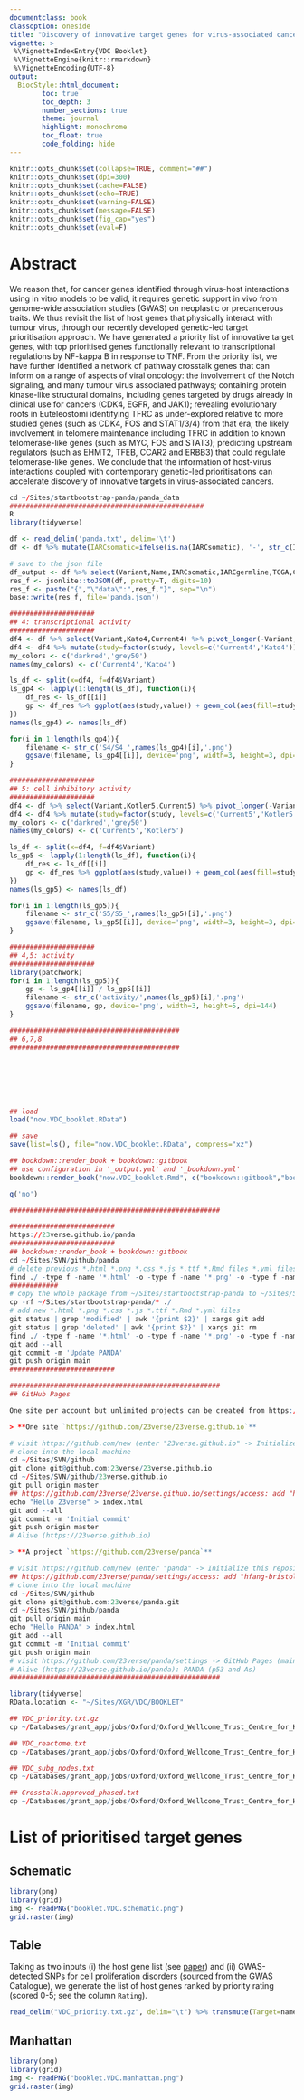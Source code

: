 ```yaml
---
documentclass: book
classoption: oneside
title: "Discovery of innovative target genes for virus-associated cancers"
vignette: >
 %\VignetteIndexEntry{VDC Booklet}
 %\VignetteEngine{knitr::rmarkdown}
 %\VignetteEncoding{UTF-8}
output: 
  BiocStyle::html_document:
        toc: true
        toc_depth: 3
        number_sections: true
        theme: journal
        highlight: monochrome
        toc_float: true
        code_folding: hide
---
```


```r
knitr::opts_chunk$set(collapse=TRUE, comment="##")
knitr::opts_chunk$set(dpi=300)
knitr::opts_chunk$set(cache=FALSE)
knitr::opts_chunk$set(echo=TRUE)
knitr::opts_chunk$set(warning=FALSE)
knitr::opts_chunk$set(message=FALSE)
knitr::opts_chunk$set(fig_cap="yes")
knitr::opts_chunk$set(eval=F)
```


# Abstract {#index}

We reason that, for cancer genes identified through virus-host interactions using in vitro models to be valid, it requires genetic support in vivo from genome-wide association studies (GWAS) on neoplastic or precancerous traits. We thus revisit the list of host genes that physically interact with tumour virus, through our recently developed genetic-led target prioritisation approach. We have generated a priority list of innovative target genes, with top prioritised genes functionally relevant to transcriptional regulations by NF-kappa B in response to TNF. From the priority list, we have further identified a network of pathway crosstalk genes that can inform on a range of aspects of viral oncology: the involvement of the Notch signaling, and many tumour virus associated pathways; containing protein kinase-like structural domains, including genes targeted by drugs already in clinical use for cancers (CDK4, EGFR, and JAK1); revealing evolutionary roots in Euteleostomi identifying TFRC as under-explored relative to more studied genes (such as CDK4, FOS and STAT1/3/4) from that era; the likely involvement in telomere maintenance including TFRC in addition to known telomerase-like genes (such as MYC, FOS and STAT3); predicting upstream regulators (such as EHMT2, TFEB, CCAR2 and ERBB3) that could regulate telomerase-like genes. We conclude that the information of host-virus interactions coupled with contemporary genetic-led prioritisations can accelerate discovery of innovative targets in virus-associated cancers.

```r
cd ~/Sites/startbootstrap-panda/panda_data
################################################
R
library(tidyverse)

df <- read_delim('panda.txt', delim='\t')
df <- df %>% mutate(IARCsomatic=ifelse(is.na(IARCsomatic), '-', str_c(IARCsomatic,'%'))) %>% mutate(IARCgermline=ifelse(is.na(IARCgermline), '-', str_c(IARCgermline,'%'))) %>% mutate(TCGA=ifelse(is.na(TCGA), '-', str_c(TCGA,'%'))) %>% mutate(ClinicalSignificance=ifelse(is.na(ClinicalSignificance), '-', ClinicalSignificance)) %>% mutate(SolventAccessibility=ifelse(is.na(SolventAccessibility), '-', SolventAccessibility)) %>% mutate(Structure1=ifelse(is.na(Structure1), '-', Structure1)) %>% mutate(Structure2=ifelse(is.na(Structure2), '-', Structure2))

# save to the json file
df_output <- df %>% select(Variant,Name,IARCsomatic,IARCgermline,TCGA,ClinicalSignificance,Location,SolventAccessibility,TemperatureSensitive,MutationType,Structure1,Structure2)
res_f <- jsonlite::toJSON(df, pretty=T, digits=10)
res_f <- paste("{","\"data\":",res_f,"}", sep="\n")
base::write(res_f, file='panda.json')

#####################
## 4: transcriptional activity
#####################
df4 <- df %>% select(Variant,Kato4,Current4) %>% pivot_longer(-Variant, names_to='study', values_to='value')
df4 <- df4 %>% mutate(study=factor(study, levels=c('Current4','Kato4')))
my_colors <- c('darkred','grey50')
names(my_colors) <- c('Current4','Kato4')

ls_df <- split(x=df4, f=df4$Variant)
ls_gp4 <- lapply(1:length(ls_df), function(i){
	df_res <- ls_df[[i]]
	gp <- df_res %>% ggplot(aes(study,value)) + geom_col(aes(fill=study), alpha=0.8) + theme_classic() + ylab("Transcriptional activity") + xlab('Study') + guides(fill='none') + scale_y_continuous(trans=scales::sqrt_trans(), breaks=c(1,10,50,100,150,200,250), limits=c(0,350)) + scale_x_discrete(labels=c("Current","Kato et al.")) + geom_hline(yintercept=c(100,250), color=my_colors, linetype='dashed') + scale_fill_manual(values=my_colors) + labs(title=names(ls_df)[i], subtitle='TRANSCRIPTIONAL ACTIVITY')
})
names(ls_gp4) <- names(ls_df)

for(i in 1:length(ls_gp4)){
	filename <- str_c('S4/S4_',names(ls_gp4)[i],'.png')
	ggsave(filename, ls_gp4[[i]], device='png', width=3, height=3, dpi=144)
}

#####################
## 5: cell inhibitory activity
#####################
df4 <- df %>% select(Variant,Kotler5,Current5) %>% pivot_longer(-Variant, names_to='study', values_to='value')
df4 <- df4 %>% mutate(study=factor(study, levels=c('Current5','Kotler5')))
my_colors <- c('darkred','grey50')
names(my_colors) <- c('Current5','Kotler5')

ls_df <- split(x=df4, f=df4$Variant)
ls_gp5 <- lapply(1:length(ls_df), function(i){
	df_res <- ls_df[[i]]
	gp <- df_res %>% ggplot(aes(study,value)) + geom_col(aes(fill=study), alpha=0.8) + theme_classic() + ylab("Fitness score (Z)") + xlab('Study') + guides(fill='none') + scale_y_continuous(breaks=c(-2,-1,0,1,2), limits=c(-2,2.5)) + scale_x_discrete(labels=c("Current","Kotler et al.")) + geom_hline(yintercept=c(0.47,0.86), color=my_colors, linetype='dashed') + scale_fill_manual(values=my_colors) + labs(subtitle='CELL INHIBITORY ACTIVITY', caption='WT level indicated by colored lines')
})
names(ls_gp5) <- names(ls_df)

for(i in 1:length(ls_gp5)){
	filename <- str_c('S5/S5_',names(ls_gp5)[i],'.png')
	ggsave(filename, ls_gp5[[i]], device='png', width=3, height=3, dpi=144)
}

#####################
## 4,5: activity
#####################
library(patchwork)
for(i in 1:length(ls_gp5)){
	gp <- ls_gp4[[i]] / ls_gp5[[i]]
	filename <- str_c('activity/',names(ls_gp5)[i],'.png')
	ggsave(filename, gp, device='png', width=3, height=5, dpi=144)
}

##########################################
## 6,7,8
##########################################







## load
load("now.VDC_booklet.RData")

## save
save(list=ls(), file="now.VDC_booklet.RData", compress="xz")

## bookdown::render_book + bookdown::gitbook
## use configuration in '_output.yml' and '_bookdown.yml'
bookdown::render_book("now.VDC_booklet.Rmd", c("bookdown::gitbook","bookdown::pdf_book","bookdown::tufte_html_book")[1])

q('no')

####################################################

##########################
https://23verse.github.io/panda
##########################
## bookdown::render_book + bookdown::gitbook
cd ~/Sites/SVN/github/panda
# delete previous *.html *.png *.css *.js *.ttf *.Rmd files *.yml files
find ./ -type f -name '*.html' -o -type f -name '*.png' -o -type f -name '*.css' -o -type f -name '*.js' -o -type f -name '*.ttf' -o -type f -name '*.Rmd' -o -type f -name '*.yml' -o -type f -name '*.RDS' -o -type f -name '*.r' | xargs rm -rf
############
# copy the whole package from ~/Sites/startbootstrap-panda to ~/Sites/SVN/github/panda
cp -rf ~/Sites/startbootstrap-panda/* ./
# add new *.html *.png *.css *.js *.ttf *.Rmd *.yml files
git status | grep 'modified' | awk '{print $2}' | xargs git add
git status | grep 'deleted' | awk '{print $2}' | xargs git rm
find ./ -type f -name '*.html' -o -type f -name '*.png' -o -type f -name '*.css' -o -type f -name '*.js' -o -type f -name '*.map' -o -type f -name '*.json' -o -type f -name '*.Rmd' -o -type f -name '*.md' | xargs git add
git add --all
git commit -m 'Update PANDA'
git push origin main
##########################

####################################################
## GitHub Pages

One site per account but unlimited projects can be created from https://pages.github.com:

> **One site `https://github.com/23verse/23verse.github.io`**

# visit https://github.com/new (enter "23verse.github.io" -> Initialize this repository with a README)
# clone into the local machine 
cd ~/Sites/SVN/github
git clone git@github.com:23verse/23verse.github.io
cd ~/Sites/SVN/github/23verse.github.io
git pull origin master
## https://github.com/23verse/23verse.github.io/settings/access: add "hfang-bristol"
echo "Hello 23verse" > index.html
git add --all
git commit -m 'Initial commit'
git push origin master
# Alive (https://23verse.github.io)

> **A project `https://github.com/23verse/panda`**

# visit https://github.com/new (enter "panda" -> Initialize this repository with a README)
## https://github.com/23verse/panda/settings/access: add "hfang-bristol"
# clone into the local machine 
cd ~/Sites/SVN/github
git clone git@github.com:23verse/panda.git
cd ~/Sites/SVN/github/panda
git pull origin main
echo "Hello PANDA" > index.html
git add --all
git commit -m 'Initial commit'
git push origin main
# visit https://github.com/23verse/panda/settings -> GitHub Pages (main/root)
# Alive (https://23verse.github.io/panda): PANDA (p53 and As)
####################################################

```

```r
library(tidyverse)
RData.location <- "~/Sites/XGR/VDC/BOOKLET"
```

```r
## VDC_priority.txt.gz
cp ~/Databases/grant_app/jobs/Oxford/Oxford_Wellcome_Trust_Centre_for_Human_Genetics/ULTRA-DD/MDPI/VDC/VDC_priority.txt.gz ~/Sites/XGR/VDC/BOOKLET

## VDC_reactome.txt
cp ~/Databases/grant_app/jobs/Oxford/Oxford_Wellcome_Trust_Centre_for_Human_Genetics/ULTRA-DD/MDPI/VDC/VDC_reactome.txt ~/Sites/XGR/VDC/BOOKLET

## VDC_subg_nodes.txt
cp ~/Databases/grant_app/jobs/Oxford/Oxford_Wellcome_Trust_Centre_for_Human_Genetics/ULTRA-DD/MDPI/VDC/VDC_subg_nodes.txt ~/Sites/XGR/VDC/BOOKLET

## Crosstalk.approved_phased.txt
cp ~/Databases/grant_app/jobs/Oxford/Oxford_Wellcome_Trust_Centre_for_Human_Genetics/ULTRA-DD/MDPI/VDC/Crosstalk.approved_phased.txt ~/Sites/XGR/VDC/BOOKLET

```


# List of prioritised target genes

## Schematic

```r
library(png)
library(grid)
img <- readPNG("booklet.VDC.schematic.png")
grid.raster(img)
```

## Table

Taking as two inputs (i) the host gene list (see [paper](https://pubmed.ncbi.nlm.nih.gov/22810586)) and (ii) GWAS-detected SNPs for cell proliferation disorders (sourced from the GWAS Catalogue), we generate the list of host genes ranked by priority rating (scored 0-5; see the column `Rating`).

```r
read_delim("VDC_priority.txt.gz", delim="\t") %>% transmute(Target=name, Rank=rank, Rating=signif(rating,digits=4), Description=description) %>% DT::datatable(options=list(pageLength=10,searchHighlight=T,dom='Bfrtip',buttons=c('csv','copy'), dom='t',scrollX=T), style='default', caption="", rownames=FALSE, escape=F, extensions=c('Buttons'))
```

## Manhattan

```r
library(png)
library(grid)
img <- readPNG("booklet.VDC.manhattan.png")
grid.raster(img)
```
